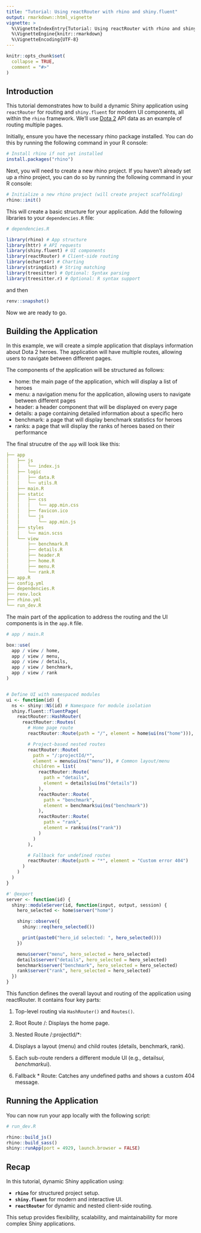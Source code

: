 ---
title: "Tutorial: Using reactRouter with rhino and shiny.fluent"
output: rmarkdown::html_vignette
vignette: >
  %\VignetteIndexEntry{Tutorial: Using reactRouter with rhino and shiny.fluent}
  %\VignetteEngine{knitr::rmarkdown}
  %\VignetteEncoding{UTF-8}
---

```{r, include = FALSE}
knitr::opts_chunk$set(
  collapse = TRUE,
  comment = "#>"
)
```

## Introduction

This tutorial demonstrates how to build a dynamic Shiny application using `reactRouter` for routing and `shiny.fluent` for modern UI components, all within the `rhino` framework. We'll use [Dota 2](https://www.opendota.com/) API data as an example of routing multiple pages.

Initially, ensure you have the necessary rhino package installed. You can do this by running the following command in your R console:

```r
# Install rhino if not yet installed
install.packages("rhino")
```

Next, you will need to create a new rhino project. If you haven't already set up a rhino project, you can do so by running the following command in your R console:

```r
# Initialize a new rhino project (will create project scaffolding)
rhino::init()
```

This will create a basic structure for your application. Add the following libraries to your `dependencies.R` file:

```r
# dependencies.R

library(rhino) # App structure
library(httr) # API requests
library(shiny.fluent) # UI components
library(reactRouter) # Client-side routing
library(echarts4r) # Charting
library(stringdist) # String matching
library(treesitter) # Optional: Syntax parsing
library(treesitter.r) # Optional: R syntax support
```

and then

```r
renv::snapshot()
```

Now we are ready to go.

## Building the Application

In this example, we will create a simple application that displays information about Dota 2 heroes. The application will have multiple routes, allowing users to navigate between different pages.

The components of the application will be structured as follows:

- home: the main page of the application, which will display a list of heroes
- menu: a navigation menu for the application, allowing users to navigate between different pages
- header: a header component that will be displayed on every page
- details: a page containing detailed information about a specific hero
- benchmark: a page that will display benchmark statistics for heroes
- ranks: a page that will display the ranks of heroes based on their performance

The final strucutre of the `app` will look like this:

```yml
├── app
│   ├── js
│   │   └── index.js
│   ├── logic
│   │   ├── data.R
│   │   └── utils.R
│   ├── main.R
│   ├── static
│   │   ├── css
│   │   │   └── app.min.css
│   │   ├── favicon.ico
│   │   └── js
│   │       └── app.min.js
│   ├── styles
│   │   └── main.scss
│   └── view
│       ├── benchmark.R
│       ├── details.R
│       ├── header.R
│       ├── home.R
│       ├── menu.R
│       └── rank.R
├── app.R
├── config.yml
├── dependencies.R
├── renv.lock
├── rhino.yml
└── run_dev.R
```

The main part of the application to address the routing and the UI components is in the `app.R` file. 

```r
# app / main.R

box::use(
  app / view / home,
  app / view / menu,
  app / view / details,
  app / view / benchmark,
  app / view / rank
)


# Define UI with namespaced modules
ui <- function(id) {
  ns <- shiny::NS(id) # Namespace for module isolation
  shiny.fluent::fluentPage(
    reactRouter::HashRouter(
      reactRouter::Routes(
        # Home page route
        reactRouter::Route(path = "/", element = home$ui(ns("home"))),

        # Project-based nested routes
        reactRouter::Route(
          path = "/:projectId/*",
          element = menu$ui(ns("menu")), # Common layout/menu
          children = list(
            reactRouter::Route(
              path = "details",
              element = details$ui(ns("details"))
            ),
            reactRouter::Route(
              path = "benchmark",
              element = benchmark$ui(ns("benchmark"))
            ),
            reactRouter::Route(
              path = "rank",
              element = rank$ui(ns("rank"))
            )
          )
        ),

        # Fallback for undefined routes
        reactRouter::Route(path = "*", element = "Custom error 404")
      )
    )
  )
}

#' @export
server <- function(id) {
  shiny::moduleServer(id, function(input, output, session) {
    hero_selected <- home$server("home")

    shiny::observe({
      shiny::req(hero_selected())

      print(paste0("hero_id selected: ", hero_selected()))
    })

    menu$server("menu", hero_selected = hero_selected)
    details$server("details", hero_selected = hero_selected)
    benchmark$server("benchmark", hero_selected = hero_selected)
    rank$server("rank", hero_selected = hero_selected)
  })
}
```

This function defines the overall layout and routing of the application using reactRouter. It contains four key parts:

1. Top-level routing via `HashRouter()` and `Routes()`.

2. Root Route /: Displays the home page.

3. Nested Route /:projectId/*:

  1. Displays a layout (menu) and child routes (details, benchmark, rank).

  2. Each sub-route renders a different module UI (e.g., details$ui, benchmark$ui).

4. Fallback * Route: Catches any undefined paths and shows a custom 404 message.

## Running the Application

You can now run your app locally with the following script:

```r
# run_dev.R

rhino::build_js()
rhino::build_sass()
shiny::runApp(port = 4929, launch.browser = FALSE)
```

## Recap

In this tutorial, dynamic Shiny application using:

- **`rhino`** for structured project setup.
- **`shiny.fluent`** for modern and interactive UI.
- **`reactRouter`** for dynamic and nested client-side routing.

This setup provides flexibility, scalability, and maintainability for more complex Shiny applications.